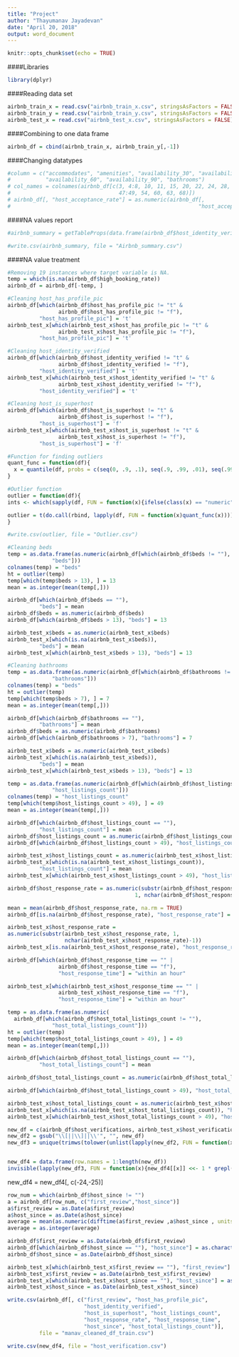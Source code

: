 ---
title: "Project"
author: "Thayumanav Jayadevan"
date: "April 20, 2018"
output: word_document
---

```{r setup, include=FALSE}
knitr::opts_chunk$set(echo = TRUE)
```

####Libraries
```{r}
library(dplyr)
```

####Reading data set
```{r}
airbnb_train_x = read.csv("airbnb_train_x.csv", stringsAsFactors = FALSE)
airbnb_train_y = read.csv("airbnb_train_y.csv", stringsAsFactors = FALSE)
airbnb_test_x = read.csv("airbnb_test_x.csv", stringsAsFactors = FALSE)
```

####Combining to one data frame
```{r}
airbnb_df = cbind(airbnb_train_x, airbnb_train_y[,-1])
```

####Changing datatypes
```{r}
#column = c("accommodates", "amenities", "availability_30", "availability_365",
#           "availability_60", "availability_90", "bathrooms")
# col_names = colnames(airbnb_df[c(3, 4:8, 10, 11, 15, 20, 22, 24, 28, 35, 43, 45, 
#                                  47:49, 54, 60, 63, 68)])
# airbnb_df[, "host_acceptance_rate"] = as.numeric(airbnb_df[,
#                                                           "host_acceptance_rate"])
```

####NA values report
```{r}
#airbnb_summary = getTableProps(data.frame(airbnb_df$host_identity_verified))
```

```{r}
#write.csv(airbnb_summary, file = "Airbnb_summary.csv")
```

####NA value treatment
```{r}
#Removing 19 instances where target variable is NA.
temp = which(is.na(airbnb_df$high_booking_rate))
airbnb_df = airbnb_df[-temp, ]
```

```{r}
#Cleaning host_has_profile_pic
airbnb_df[which(airbnb_df$host_has_profile_pic != "t" & 
                airbnb_df$host_has_profile_pic != "f"),
          "host_has_profile_pic"] = 't'
airbnb_test_x[which(airbnb_test_x$host_has_profile_pic != "t" & 
                airbnb_test_x$host_has_profile_pic != "f"),
          "host_has_profile_pic"] = 't'
```

```{r}
#Cleaning host_identity_verified
airbnb_df[which(airbnb_df$host_identity_verified != "t" & 
                airbnb_df$host_identity_verified != "f"),
          "host_identity_verified"] = 't'
airbnb_test_x[which(airbnb_test_x$host_identity_verified != "t" & 
                airbnb_test_x$host_identity_verified != "f"),
          "host_identity_verified"] = 't'
```

```{r}
#Cleaning host_is_superhost
airbnb_df[which(airbnb_df$host_is_superhost != "t" & 
                airbnb_df$host_is_superhost != "f"),
          "host_is_superhost"] = 'f'
airbnb_test_x[which(airbnb_test_x$host_is_superhost != "t" & 
                airbnb_test_x$host_is_superhost != "f"),
          "host_is_superhost"] = 'f'
```

```{r}
#Function for finding outliers
quant_func = function(df){
  x = quantile(df, probs = c(seq(0, .9, .1), seq(.9, .99, .01), seq(.99, 1, .001)), include.lowest = T, na.rm = T)
}
```

```{r}
#Outlier function
outlier = function(df){
ints <- which(sapply(df, FUN = function(x){ifelse(class(x) == "numeric" | class(x) == "integer", T, F)}))

outlier = t(do.call(rbind, lapply(df, FUN = function(x)quant_func(x))))
}
```

```{r}
#write.csv(outlier, file = "Outlier.csv")
```

```{r}
#Cleaning beds
temp = as.data.frame(as.numeric(airbnb_df[which(airbnb_df$beds != ""),
              "beds"]))
colnames(temp) = "beds"
ht = outlier(temp)
temp[which(temp$beds > 13), ] = 13
mean = as.integer(mean(temp[,]))
```

```{r}
airbnb_df[which(airbnb_df$beds == ""),
          "beds"] = mean
airbnb_df$beds = as.numeric(airbnb_df$beds)
airbnb_df[which(airbnb_df$beds > 13), "beds"] = 13

airbnb_test_x$beds = as.numeric(airbnb_test_x$beds)
airbnb_test_x[which(is.na(airbnb_test_x$beds)),
          "beds"] = mean
airbnb_test_x[which(airbnb_test_x$beds > 13), "beds"] = 13
```
```{r}
#Cleaning bathrooms
temp = as.data.frame(as.numeric(airbnb_df[which(airbnb_df$bathrooms != ""),
              "bathrooms"]))
colnames(temp) = "beds"
ht = outlier(temp)
temp[which(temp$beds > 7), ] = 7
mean = as.integer(mean(temp[,]))
```

```{r}
airbnb_df[which(airbnb_df$bathrooms == ""),
          "bathrooms"] = mean
airbnb_df$beds = as.numeric(airbnb_df$bathrooms)
airbnb_df[which(airbnb_df$bathrooms > 7), "bathrooms"] = 7

airbnb_test_x$beds = as.numeric(airbnb_test_x$beds)
airbnb_test_x[which(is.na(airbnb_test_x$beds)),
          "beds"] = mean
airbnb_test_x[which(airbnb_test_x$beds > 13), "beds"] = 13
```

```{r}
temp = as.data.frame(as.numeric(airbnb_df[which(airbnb_df$host_listings_count != ""),
              "host_listings_count"]))
colnames(temp) = "host_listings_count"
temp[which(temp$host_listings_count > 49), ] = 49
mean = as.integer(mean(temp[,]))
```

```{r}
airbnb_df[which(airbnb_df$host_listings_count == ""),
          "host_listings_count"] = mean
airbnb_df$host_listings_count = as.numeric(airbnb_df$host_listings_count)
airbnb_df[which(airbnb_df$host_listings_count > 49), "host_listings_count"] = 49

airbnb_test_x$host_listings_count = as.numeric(airbnb_test_x$host_listings_count)
airbnb_test_x[which(is.na(airbnb_test_x$host_listings_count)),
          "host_listings_count"] = mean
airbnb_test_x[which(airbnb_test_x$host_listings_count > 49), "host_listings_count"] = 49
```

```{r}
airbnb_df$host_response_rate = as.numeric(substr(airbnb_df$host_response_rate,
                                        1, nchar(airbnb_df$host_response_rate)-1))

mean = mean(airbnb_df$host_response_rate, na.rm = TRUE)
airbnb_df[is.na(airbnb_df$host_response_rate), "host_response_rate"] = mean

airbnb_test_x$host_response_rate = 
as.numeric(substr(airbnb_test_x$host_response_rate, 1, 
                  nchar(airbnb_test_x$host_response_rate)-1))
airbnb_test_x[is.na(airbnb_test_x$host_response_rate), "host_response_rate"] = mean
```

```{r}
airbnb_df[which(airbnb_df$host_response_time == "" | 
                airbnb_df$host_response_time == "f"),
                "host_response_time"] = "within an hour"

airbnb_test_x[which(airbnb_test_x$host_response_time == "" | 
                airbnb_test_x$host_response_time == "f"),
                "host_response_time"] = "within an hour"
```

```{r}
temp = as.data.frame(as.numeric(
  airbnb_df[which(airbnb_df$host_total_listings_count != ""),
              "host_total_listings_count"]))
ht = outlier(temp)
temp[which(temp$host_total_listings_count > 49), ] = 49
mean = as.integer(mean(temp[,]))
```

```{r}
airbnb_df[which(airbnb_df$host_total_listings_count == ""),
          "host_total_listings_count"] = mean

airbnb_df$host_total_listings_count = as.numeric(airbnb_df$host_total_listings_count)

airbnb_df[which(airbnb_df$host_total_listings_count > 49), "host_total_listings_count"] = 49

airbnb_test_x$host_total_listings_count = as.numeric(airbnb_test_x$host_total_listings_count)
airbnb_test_x[which(is.na(airbnb_test_x$host_total_listings_count)), "host_total_listings_count"] = mean
airbnb_test_x[which(airbnb_test_x$host_total_listings_count > 49), "host_total_listings_count"] = 49
```

```{r}
new_df = c(airbnb_df$host_verifications, airbnb_test_x$host_verifications)
new_df2 = gsub("\\[||\\]||\\'", "", new_df)
new_df3 = unique(trimws(tolower(unlist(lapply(new_df2, FUN = function(x){strsplit(x, split = ",")})))))


new_df4 = data.frame(row.names = 1:length(new_df))
invisible(lapply(new_df3, FUN = function(x){new_df4[[x]] <<- 1 * grepl(x, new_df, ignore.case = T)}))
```
new_df4 = new_df4[, c(-24,-25)]
```{r}
row_num = which(airbnb_df$host_since != "")
a = airbnb_df[row_num, c("first_review","host_since")]
a$first_review = as.Date(a$first_review)
a$host_since = as.Date(a$host_since)
average = mean(as.numeric(difftime(a$first_review ,a$host_since , units = c("days"))))
average = as.integer(average)
```

```{r}
airbnb_df$first_review = as.Date(airbnb_df$first_review)
airbnb_df[which(airbnb_df$host_since == ""), "host_since"] = as.character(airbnb_df[which(airbnb_df$host_since == ""), "first_review"] - average)
airbnb_df$host_since = as.Date(airbnb_df$host_since)
```

```{r}
airbnb_test_x[which(airbnb_test_x$first_review == ""), "first_review"] = "2018-01-01"
airbnb_test_x$first_review = as.Date(airbnb_test_x$first_review)
airbnb_test_x[which(airbnb_test_x$host_since == ""), "host_since"] = as.character(airbnb_test_x[which(airbnb_test_x$host_since == ""), "first_review"] - average)
airbnb_test_x$host_since = as.Date(airbnb_test_x$host_since)
```

```{r}
write.csv(airbnb_df[, c("first_review", "host_has_profile_pic",
                        "host_identity_verified",
                        "host_is_superhost", "host_listings_count",
                        "host_response_rate", "host_response_time",
                        "host_since", "host_total_listings_count")],
          file = "manav_cleaned_df_train.csv")
```

```{r}
write.csv(new_df4, file = "host_verification.csv")
```

